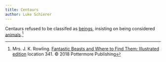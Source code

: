 ```yaml
---
title: Centaurs
author: Luke Schierer
---
```

Centaurs refused to be classifed as [beings], insisting on being considered
[animals].[^231003-1]

[beings]: <../../beings>

[animals]: <../>

[^231003-1]: Mrs. J. K. Rowling.
[Fantastic Beasts and Where to Find Them: Illustrated edition]
location 341. © 2018 Pottermore Publishing

[Fantastic Beasts and Where to Find Them: Illustrated edition]: https://www.librarything.com/work/642676
